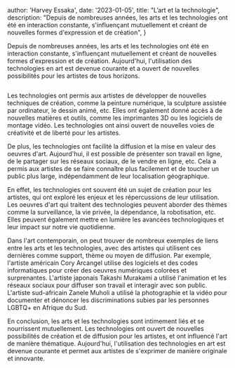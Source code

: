   author: 'Harvey Essaka',
  date: '2023-01-05',
  title: "L’art et la technologie",
  description:
    "Depuis de nombreuses années, les arts et les technologies ont été en interaction constante, s'influençant mutuellement et créant de nouvelles formes d'expression et de création",
}


Depuis de nombreuses années, les arts et les technologies ont été en interaction constante,
 s'influençant mutuellement et créant de nouvelles formes d'expression et de création. 
 Aujourd'hui, l'utilisation des technologies en art est devenue courante et a ouvert de 
 nouvelles possibilités pour les artistes de tous horizons.


<Image src={artTechnology} alt="" />


Les technologies ont permis aux artistes de développer de nouvelles techniques de création,
 comme la peinture numérique, la sculpture assistée par ordinateur, le dessin animé, etc.
  Elles ont également donné accès à de nouvelles matières et outils, comme les imprimantes 3D ou
   les logiciels de montage vidéo. Les technologies ont ainsi ouvert de nouvelles voies de créativité
    et de liberté pour les artistes.

De plus, les technologies ont facilité la diffusion et la mise en valeur des oeuvres d'art.
Aujourd'hui, il est possible de présenter son travail en ligne, de le partager sur les réseaux sociaux,
de le vendre en ligne, etc. Cela a permis aux artistes de se faire connaître plus facilement et de toucher un public plus large,
indépendamment de leur localisation géographique.



En effet, les technologies ont souvent été un sujet de création pour les artistes, 
qui ont exploré les enjeux et les répercussions de leur utilisation. 
Les oeuvres d'art qui traitent des technologies peuvent aborder des thèmes comme la surveillance, 
la vie privée, la dépendance, la robotisation, etc. Elles peuvent également mettre en lumière les
 avancées technologiques et leur impact sur notre vie quotidienne.

Dans l'art contemporain, on peut trouver de nombreux exemples de liens entre les arts et les technologies, 
avec des artistes qui utilisent ces dernières comme support, thème ou moyen de diffusion. 
Par exemple, l'artiste américain Cory Arcangel utilise des logiciels et des codes informatiques 
pour créer des oeuvres numériques colorées et surprenantes. 
L'artiste japonais Takashi Murakami a utilisé l'animation et les réseaux sociaux pour diffuser son travail et interagir avec son public.
 L'artiste sud-africain Zanele Muholi a utilisé la photographie et la vidéo pour documenter et 
 dénoncer les discriminations subies par les personnes LGBTQ+ en Afrique du Sud.

En conclusion, les arts et les technologies sont intimement liés et se nourrissent mutuellement. 
Les technologies ont ouvert de nouvelles possibilités de création et de diffusion pour les artistes, 
et ont influencé l'art de manière thématique. Aujourd'hui, l'utilisation des technologies en art est 
devenue courante et permet aux artistes de s'exprimer de manière originale et innovante.